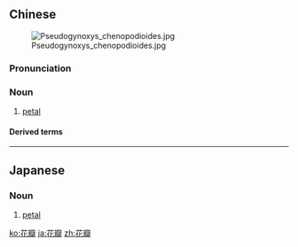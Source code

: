 ==Chinese==
{{zh-forms}}
[[Image:Pseudogynoxys_chenopodioides.jpg|thumb]]

===Pronunciation===
{{zh-pron
|m=huābàn
|c=faa1 faan6-2
|h=pfs=fâ-phan
|mn=hoe-pān/hoe-piān
|cat=n
}}

===Noun===
{{zh-noun}}

# {{lb|zh|botany}} [[petal]]

====Derived terms====
{{zh-der|玫瑰花瓣:méigui huābàn}}

----

==Japanese==
{{ja-kanjitab|か|べん|yomi=o}}

===Noun===
{{ja-noun|shin=花弁|かべん}}

# {{lb|ja|botany|sort=かべん}} [[petal]]

[[ko:花瓣]]
[[ja:花瓣]]
[[zh:花瓣]]